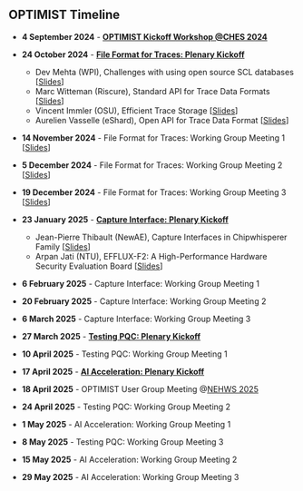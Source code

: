 ## OPTIMIST Timeline

- **4 September 2024** - **[OPTIMIST Kickoff Workshop @CHES 2024](/ches24)**
- **24 October 2024** - **[File Format for Traces: Plenary Kickoff](/docs/file-format/intro)**
    - Dev Mehta (WPI), Challenges with using open source SCL databases [[Slides](/pdf/challenges_dataset.pdf)]  
    - Marc Witteman (Riscure), Standard API for Trace Data Formats [[Slides](/pdf/marc_witteman_riscure_slides_optimist_hour_1.pdf)]  
    - Vincent Immler (OSU), Efficient Trace Storage [[Slides](/pdf/optimist_hour1_10min_slides_vincent_immler.pdf)]  
    - Aurelien Vasselle (eShard), Open API for Trace Data Format [[Slides](/pdf/aurelien_vaselle_eshard_slides_optimist_hour_1.pdf)]  

- **14 November 2024** - File Format for Traces: Working Group Meeting 1 [[Slides](/pdf/trace-data-format-1.pdf)]

- **5 December 2024** - File Format for Traces: Working Group Meeting 2 [[Slides](/pdf/trace-data-format-2.pdf)]

- **19 December 2024** - File Format for Traces: Working Group Meeting 3 [[Slides](/pdf/trace-data-format-3.pdf)]
- **23 January 2025** - **[Capture Interface: Plenary Kickoff](/docs/capture-interface/intro)**
    - Jean-Pierre Thibault (NewAE), Capture Interfaces in Chipwhisperer Family [<a href="/pdf/thibault_cwinterfaces.pdf">Slides</a>]
    - Arpan Jati (NTU), EFFLUX-F2: A High-Performance Hardware Security Evaluation Board [<a href="/pdf/jati_eflux.pdf">Slides</a>]
- **6 February 2025** - Capture Interface: Working Group Meeting 1
- **20 February 2025** - Capture Interface: Working Group Meeting 2
- **6 March 2025** - Capture Interface: Working Group Meeting 3
- **27 March 2025** - **[Testing PQC: Plenary Kickoff](/docs/pqc/intro)**
- **10 April 2025** - Testing PQC: Working Group Meeting 1
- **17 April 2025** - **[AI Acceleration: Plenary Kickoff](/docs/ai/intro)**
- **18 April 2025** - OPTIMIST User Group Meeting @[NEHWS 2025](https://nehws.org)
- **24 April 2025** - Testing PQC: Working Group Meeting 2
- **1 May 2025** - AI Acceleration: Working Group Meeting 1
- **8 May 2025** - Testing PQC: Working Group Meeting 3
- **15 May 2025** - AI Acceleration: Working Group Meeting 2
- **29 May 2025** - AI Acceleration: Working Group Meeting 3
